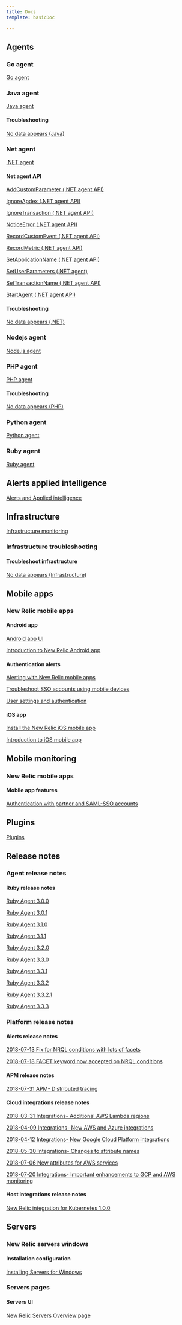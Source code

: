 ```yaml
---
title: Docs
template: basicDoc

---
```


## Agents

### Go agent

[Go agent](/docs/agents/go-agent)

### Java agent

[Java agent](/docs/agents/java-agent)

#### Troubleshooting

[No data appears (Java)](/docs/agents/java-agent/troubleshooting/no-data-appears-java)

### Net agent

[.NET agent](/docs/agents/net-agent)

#### Net agent API

[AddCustomParameter (.NET agent API)](/docs/agents/net-agent/net-agent-api/addcustomparameter-net-agent-api)

[IgnoreApdex (.NET agent API)](/docs/agents/net-agent/net-agent-api/ignore-apdex)

[IgnoreTransaction (.NET agent API)](/docs/agents/net-agent/net-agent-api/ignore-transaction)

[NoticeError (.NET agent API)](/docs/agents/net-agent/net-agent-api/noticeerror-net-agent-api)

[RecordCustomEvent (.NET agent API)](/docs/agents/net-agent/net-agent-api/recordcustomevent-net-agent-api)

[RecordMetric (.NET agent API)](/docs/agents/net-agent/net-agent-api/recordmetric-net-agent-api)

[SetApplicationName (.NET agent API)](/docs/agents/net-agent/net-agent-api/set-application-name)

[SetUserParameters (.NET agent)](/docs/agents/net-agent/net-agent-api/set-user-parameters)

[SetTransactionName (.NET agent API)](/docs/agents/net-agent/net-agent-api/settransactionname-net-agent-api)

[StartAgent (.NET agent API)](/docs/agents/net-agent/net-agent-api/start-agent)

#### Troubleshooting

[No data appears (.NET)](/docs/agents/net-agent/troubleshooting/no-data-appears-net)

### Nodejs agent

[Node.js agent](/docs/agents/nodejs-agent)

### PHP agent

[PHP agent](/docs/agents/php-agent)

#### Troubleshooting

[No data appears (PHP)](/docs/agents/php-agent/troubleshooting/no-data-appears-php)

### Python agent

[Python agent](/docs/agents/python-agent)

### Ruby agent

[Ruby agent](/docs/agents/ruby-agent)

## Alerts applied intelligence

[Alerts and Applied intelligence](/docs/alerts-applied-intelligence)

## Infrastructure

[Infrastructure monitoring](/docs/infrastructure)

### Infrastructure troubleshooting

#### Troubleshoot infrastructure

[No data appears (Infrastructure)](/docs/infrastructure/infrastructure-troubleshooting/troubleshoot-infrastructure/no-data-appears-infrastructure)

## Mobile apps

### New Relic mobile apps

#### Android app

[Android app UI](/docs/mobile-apps/new-relic-mobile-apps/android-app/android-app-ui)

[Introduction to New Relic Android app](/docs/mobile-apps/new-relic-mobile-apps/android-app/introduction-new-relic-android-app)

#### Authentication alerts

[Alerting with New Relic mobile apps](/docs/mobile-apps/new-relic-mobile-apps/authentication-alerts/alerting-new-relic-mobile-apps)

[Troubleshoot SSO accounts using mobile devices](/docs/mobile-apps/new-relic-mobile-apps/authentication-alerts/troubleshoot-sso-accounts-using-mobile-devices)

[User settings and authentication](/docs/mobile-apps/new-relic-mobile-apps/authentication-alerts/user-settings-authentication)

#### iOS app

[Install the New Relic iOS mobile app](/docs/mobile-apps/new-relic-mobile-apps/ios-app/install-new-relic-ios-mobile-app)

[Introduction to iOS mobile app](/docs/mobile-apps/new-relic-mobile-apps/ios-app/introduction-ios-mobile-app)

## Mobile monitoring

### New Relic mobile apps

#### Mobile app features

[Authentication with partner and SAML-SSO accounts](/docs/mobile-monitoring/new-relic-mobile-apps/mobile-app-features/authentication-partner-saml-sso-accounts)

## Plugins

[Plugins](/docs/plugins)

## Release notes

### Agent release notes

#### Ruby release notes

[Ruby Agent 3.0.0](/docs/release-notes/agent-release-notes/ruby-release-notes/ruby-agent-300)

[Ruby Agent 3.0.1](/docs/release-notes/agent-release-notes/ruby-release-notes/ruby-agent-301)

[Ruby Agent 3.1.0](/docs/release-notes/agent-release-notes/ruby-release-notes/ruby-agent-310)

[Ruby Agent 3.1.1](/docs/release-notes/agent-release-notes/ruby-release-notes/ruby-agent-311)

[Ruby Agent 3.2.0](/docs/release-notes/agent-release-notes/ruby-release-notes/ruby-agent-320)

[Ruby Agent 3.3.0](/docs/release-notes/agent-release-notes/ruby-release-notes/ruby-agent-330)

[Ruby Agent 3.3.1](/docs/release-notes/agent-release-notes/ruby-release-notes/ruby-agent-331)

[Ruby Agent 3.3.2](/docs/release-notes/agent-release-notes/ruby-release-notes/ruby-agent-332)

[Ruby Agent 3.3.2.1](/docs/release-notes/agent-release-notes/ruby-release-notes/ruby-agent-3321)

[Ruby Agent 3.3.3](/docs/release-notes/agent-release-notes/ruby-release-notes/ruby-agent-333)

### Platform release notes

#### Alerts release notes

[2018-07-13 Fix for NRQL conditions with lots of facets](/docs/release-notes/platform-release-notes/alerts-release-notes/2018-07-13-fix-nrql-conditions-lots-facets)

[2018-07-18 FACET keyword now accepted on NRQL conditions](/docs/release-notes/platform-release-notes/alerts-release-notes/2018-07-18-facet-keyword-now-accepted-nrql-conditions)

#### APM release notes

[2018-07-31 APM- Distributed tracing](/docs/release-notes/platform-release-notes/apm-release-notes/2018-07-31-apm-distributed-tracing)

#### Cloud integrations release notes

[2018-03-31 Integrations- Additional AWS Lambda regions](/docs/release-notes/platform-release-notes/cloud-integrations-release-notes/2018-03-31-integrations-additional-aws-lambda-regions)

[2018-04-09 Integrations- New AWS and Azure integrations](/docs/release-notes/platform-release-notes/cloud-integrations-release-notes/2018-04-09-integrations-new-aws-azure-integrations)

[2018-04-12 Integrations- New Google Cloud Platform integrations](/docs/release-notes/platform-release-notes/cloud-integrations-release-notes/2018-04-12-integrations-new-google-cloud-platform-integrations)

[2018-05-30 Integrations- Changes to attribute names](/docs/release-notes/platform-release-notes/cloud-integrations-release-notes/2018-05-30-integrations-changes-attribute-names)

[2018-07-06 New attributes for AWS services](/docs/release-notes/platform-release-notes/cloud-integrations-release-notes/2018-07-06-new-attributes-aws-services)

[2018-07-20 Integrations- Important enhancements to GCP and AWS monitoring](/docs/release-notes/platform-release-notes/cloud-integrations-release-notes/2018-07-20-integrations-important-enhancements-gcp-aws-monitoring)

#### Host integrations release notes

[New Relic integration for Kubernetes 1.0.0](/docs/release-notes/platform-release-notes/host-integrations-release-notes/new-relic-integration-kubernetes-100)

## Servers

### New Relic servers windows

#### Installation configuration

[Installing Servers for Windows](/docs/servers/new-relic-servers-windows/installation-configuration/installing-servers-windows)

### Servers pages

#### Servers UI

[New Relic Servers Overview page](/docs/servers/servers-pages/servers-ui/new-relic-servers-overview-page)
